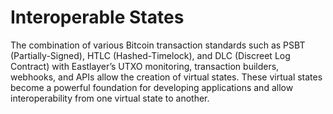 # Interoperable States
The combination of various Bitcoin transaction standards such as PSBT (Partially-Signed), HTLC (Hashed-Timelock), and DLC (Discreet Log Contract) with Eastlayer’s UTXO monitoring, transaction builders, webhooks, and APIs allow the creation of virtual states. These virtual states become a powerful foundation for developing applications and allow interoperability from one virtual state to another.
